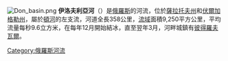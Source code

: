 {{Infobox river
| name              = 伊洛夫利亞河
| native_name       ={{native name|ru|Иловля}}
| image             = 
| image_caption     = 
| subdivision_type1 = 國家
| subdivision_name1 = [[俄羅斯|俄羅斯]]
| length            = {{convert|358|km|abbr=on}}
| source1_location  = 
| source1_elevation = 
| source1_coordinates = 
| mouth             = [[頓河|頓河]]
| mouth_elevation   = 
| mouth_coordinates = {{coord|49|13|39|N|43|55|07|E|source:kolossus-ruwiki|display=it}}
| discharge1_avg    = 
| progression       = {{RDon}}
| basin_size        = {{convert|9250|km2|sqmi|abbr=on}}
| tributaries_left  = 
| tributaries_right = 
}}
[[File:Don_basin.png|thumb]]
'''伊洛夫利亞河'''（{{lang-ru|Иловля река}}）是[[俄羅斯|俄羅斯]]的河流，位於[[薩拉托夫州|薩拉托夫州]]和[[伏爾加格勒州|伏爾加格勒州]]，屬於[[頓河|頓河]]的左支流，河道全長358公里，[[流域|流域]]面積9,250平方公里，平均流量每秒9.6立方米，在每年12月開始結冰，直至翌年3月，河畔城鎮有[[彼得羅夫瓦爾|彼得羅夫瓦爾]]。

{{Russia-geo-stub}}

[[Category:俄羅斯河流|Category:俄羅斯河流]]